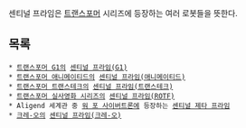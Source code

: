 센티널 프라임은 [[트랜스포머]] 시리즈에 등장하는 여러 로봇들을 뜻한다.

== 목록 ==

 * [[트랜스포머 G1]]의 [[센티널 프라임(G1)]]
 * [[트랜스포머 애니메이티드]]의 [[센티널 프라임(애니메이티드)]]
 * [[트랜스포머 트랜스테크]]의 [[센티널 프라임(트랜스테크)]]
 * [[트랜스포머 실사영화 시리즈]]의 [[센티널 프라임(ROTF)]]
 * Aligend 세계관 중 [[워 포 사이버트론]]에 등장하는 [[센티널 제타 프라임]]
 * [[크레-오]]의 [[센티널 프라임(크레-오)]]


